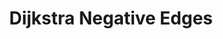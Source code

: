 ---
id: "alg_tf_005"
title: "Dijkstra Negative Edges"
statement: "Dijkstra’s algorithm works correctly with negative weights."
questionType: "TRUE_FALSE"
difficulty: "MEDIUM"
category: "Algorithms"
explanation: ""
correctAnswer: false
---